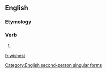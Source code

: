 ==English==

===Etymology===
{{suffix|wish|est}}

===Verb===
{{en-verb form}}

# {{context|archaic}} {{form of|Second-person singular simple present form|wish}}

[[Category:English second-person singular forms]]

[[fr:wishest]]